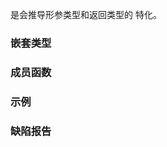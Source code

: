 {{cpp/title|less&lt;void&gt;}}
{{cpp/utility/functional/navbar}}
{{ddcl|header=functional|since=c++14|
template&lt;&gt;
class less&lt;void&gt;;
}}

{{c/core|std::less&lt;void&gt;}} 是会推导形参类型和返回类型的 {{lc|std::less}} 特化。

===嵌套类型===
{{dsc begin}}
{{dsc hitem|嵌套类型|定义}}
{{dsc|{{tt|is_transparent}}|[[cpp/utility/functional#透明函数对象|未指定]]}}
{{dsc end}}

===成员函数===
{{dsc begin}}
{{dsc mem fun|cpp/utility/functional/less_void|title=operator()|inlinemem=true|测试 {{c|lhs}} 是否比较小于 {{c|rhs}}}}
{{dsc end}}

{{member|{{small|std::less&lt;void&gt;::}}operator()|2=
{{ddcl|1=
template&lt; class T, class U &gt;
constexpr auto operator()( T&amp;&amp; lhs, U&amp;&amp; rhs ) const
    -&gt; decltype(std::forward&lt;T&gt;(lhs) &lt; std::forward&lt;U&gt;(rhs));
}}

返回 {{c|std::forward&lt;T&gt;(lhs) &lt; std::forward&lt;U&gt;(rhs)}} 的结果。

===参数===
{{par begin}}
{{par|lhs, rhs|要比较的值}}
{{par end}}

===返回值===
{{c|std::forward&lt;T&gt;(lhs) &lt; std::forward&lt;U&gt;(rhs)}}。

如果调用了内建的运算符比较指针，那么结果会与[[cpp/language/operator comparison#指针全序|由实现定义的指针严格全序]]保持一致。

{{cpp/impldef exception}}
}}

===示例===
{{example
|code=
#include &lt;algorithm&gt;
#include &lt;functional&gt;

constexpr bool strictly_negative(int lhs)
{
    return std::less&lt;&gt;()(lhs, 0);
}

int main()
{
    constexpr signed low = 010;
    constexpr unsigned high = 10;
    std::less&lt;&gt; less{};
    static_assert(less(low, high));

    constexpr static auto arr = {0, -1, -2, -3, -4, -5};
    static_assert(!std::all_of(arr.begin(), arr.end(), strictly_negative));
    static_assert(std::all_of(arr.begin() + 1, arr.end(), strictly_negative));
}
|output=
}}

===缺陷报告===
{{dr list begin}}
{{dr list item|wg=lwg|dr=2562|std=C++98|before=指针全序可能不一致|after=保证一致}}
{{dr list end}}

{{langlinks|en|es|ja|ru}}